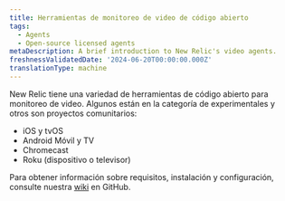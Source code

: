 ```yaml
---
title: Herramientas de monitoreo de video de código abierto
tags:
  - Agents
  - Open-source licensed agents
metaDescription: A brief introduction to New Relic's video agents.
freshnessValidatedDate: '2024-06-20T00:00:00.000Z'
translationType: machine
---
```


New Relic tiene una variedad de herramientas de código abierto para monitoreo de video. Algunos están en la categoría de experimentales y otros son proyectos comunitarios:

* iOS y tvOS
* Android Móvil y TV
* Chromecast
* Roku (dispositivo o televisor)

Para obtener información sobre requisitos, instalación y configuración, consulte nuestra [wiki](https://github.com/newrelic-experimental/video-documentation/wiki) en GitHub.